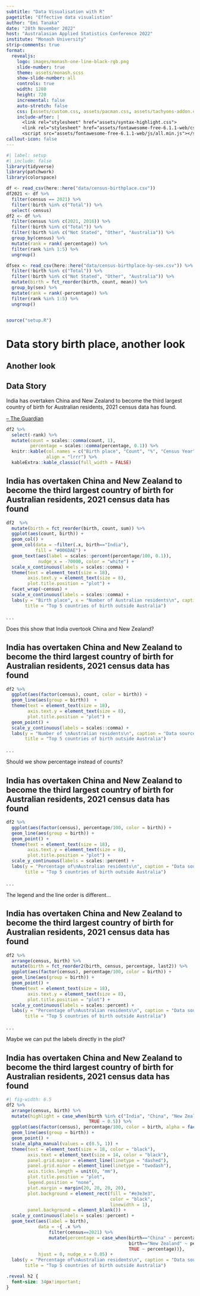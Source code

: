 ```yaml
---
subtitle: "Data Visualisation with R"
pagetitle: "Effective data visualistion"
author: "Emi Tanaka"
date: "28th November 2022"
host: "Australasian Applied Statistics Conference 2022"
institute: "Monash University"
strip-comments: true
format: 
  revealjs:
    logo: images/monash-one-line-black-rgb.png
    slide-number: true
    theme: assets/monash.scss
    show-slide-number: all
    controls: true
    width: 1280
    height: 720
    incremental: false
    auto-stretch: false
    css: [assets/custom.css, assets/pacman.css, assets/tachyons-addon.css]
    include-after: |
      <link rel="stylesheet" href="assets/syntax-highlight.css">
      <link rel="stylesheet" href="assets/fontawesome-free-6.1.1-web/css/all.min.css">
      <script src="assets/fontawesome-free-6.1.1-web/js/all.min.js"></script>
callout-icon: false
---
```





```r
#| label: setup
#| include: false
library(tidyverse)
library(patchwork)
library(colorspace)

df <- read_csv(here::here("data/census-birthplace.csv"))
df2021 <- df %>% 
  filter(census == 2021) %>% 
  filter(!birth %in% c("Total")) %>% 
  select(-census)
df2 <- df %>% 
  filter(census %in% c(2021, 2016)) %>% 
  filter(!birth %in% c("Total")) %>% 
  filter(!birth %in% c("Not Stated", "Other", "Australia")) %>% 
  group_by(census) %>% 
  mutate(rank = rank(-percentage)) %>% 
  filter(rank %in% 1:5) %>% 
  ungroup()

dfsex <- read_csv(here::here("data/census-birthplace-by-sex.csv")) %>% 
  filter(!birth %in% c("Total")) %>% 
  filter(!birth %in% c("Not Stated", "Other", "Australia")) %>% 
  mutate(birth = fct_reorder(birth, count, mean)) %>% 
  group_by(sex) %>% 
  mutate(rank = rank(-percentage)) %>% 
  filter(rank %in% 1:5) %>% 
  ungroup()


source("setup.R")
```


# Data story <i class="fas fa-book-open"></i> birth place, another look {background-color="#006DAE"}


## Another look {.scrollable}

::: callout-note

## Data Story 

India has overtaken China and New Zealand to become the third largest country of birth for Australian residents, 2021 census data has found.

[-- The Guardian](https://www.theguardian.com/australia-news/2022/jun/28/india-now-third-most-common-place-of-birth-of-australian-residents-census-results-show)

:::

```r
df2 %>% 
  select(-rank) %>% 
  mutate(count = scales::comma(count, 1),
         percentage = scales::comma(percentage, 0.1)) %>% 
  knitr::kable(col.names = c("Birth place", "Count", "%", "Census Year"),
               align = "lrrr") %>% 
  kableExtra::kable_classic(full_width = FALSE)
```

## India has overtaken China and New Zealand to become the third largest country of birth for Australian residents, 2021 census data has found

```r
df2  %>% 
  mutate(birth = fct_reorder(birth, count, sum)) %>% 
  ggplot(aes(count, birth)) +
  geom_col() + 
  geom_col(data = ~filter(.x, birth=="India"),
           fill = "#006DAE") + 
  geom_text(aes(label = scales::percent(percentage/100, 0.1)),
            nudge_x = -70000, color = "white") +
  scale_x_continuous(labels = scales::comma) +
  theme(text = element_text(size = 18),
        axis.text.y = element_text(size = 8),
        plot.title.position = "plot") +
  facet_wrap(~census) + 
  scale_x_continuous(labels = scales::comma) +
  labs(y = "Birth place", x = "Number of Australian residents\n", caption = "Data source: Australian Census 2016 and 2021",
       title = "Top 5 countries of birth outside Australia")
```


. . . 

Does this show that India overtook China and New Zealand?




## India has overtaken China and New Zealand to become the third largest country of birth for Australian residents, 2021 census data has found

```r
df2 %>% 
  ggplot(aes(factor(census), count, color = birth)) +
  geom_line(aes(group = birth))  +
  theme(text = element_text(size = 18),
        axis.text.y = element_text(size = 8),
        plot.title.position = "plot") + 
  geom_point() + 
  scale_y_continuous(labels = scales::comma) +
  labs(y = "Number of \nAustralian residents\n", caption = "Data source: Australian Census 2016 and 2021", x = "Census Year", color = "Birth place",
       title = "Top 5 countries of birth outside Australia")
```

. . . 

Should we show percentage instead of counts?


## India has overtaken China and New Zealand to become the third largest country of birth for Australian residents, 2021 census data has found

```r
df2 %>% 
  ggplot(aes(factor(census), percentage/100, color = birth)) +
  geom_line(aes(group = birth)) + 
  geom_point() + 
  theme(text = element_text(size = 18),
        axis.text.y = element_text(size = 8),
        plot.title.position = "plot") + 
  scale_y_continuous(labels = scales::percent) +
  labs(y = "Percentage of\nAustralian residents\n", caption = "Data source: Australian Census 2016 and 2021", x = "Census Year", color = "Birth place",
       title = "Top 5 countries of birth outside Australia")
```


. . . 

The legend and the line order is different...


## India has overtaken China and New Zealand to become the third largest country of birth for Australian residents, 2021 census data has found

```r
df2 %>% 
  arrange(census, birth) %>% 
  mutate(birth = fct_reorder2(birth, census, percentage, last2)) %>% 
  ggplot(aes(factor(census), percentage/100, color = birth)) +
  geom_line(aes(group = birth)) + 
  geom_point() + 
  theme(text = element_text(size = 18),
        axis.text.y = element_text(size = 8),
        plot.title.position = "plot") + 
  scale_y_continuous(labels = scales::percent) +
  labs(y = "Percentage of\nAustralian residents\n", caption = "Data source: Australian Census 2016 and 2021", x = "Census Year", color = "Birth place",
       title = "Top 5 countries of birth outside Australia")
```


. . . 

Maybe we can put the labels directly in the plot?

## India has overtaken China and New Zealand to become the third largest country of birth for Australian residents, 2021 census data has found {background-color="#D93F00"}

```r
#| fig-width: 6.5
df2 %>% 
  arrange(census, birth) %>% 
  mutate(highlight = case_when(birth %in% c("India", "China", "New Zealand") ~ 1,
                               TRUE ~ 0.5)) %>% 
  ggplot(aes(factor(census), percentage/100, color = birth, alpha = factor(highlight))) +
  geom_line(aes(group = birth)) + 
  geom_point() + 
  scale_alpha_manual(values = c(0.5, 1)) +
  theme(text = element_text(size = 18, color = "black"),
        axis.text = element_text(size = 14, color = "black"),
        panel.grid.major = element_line(linetype = "dashed"),
        panel.grid.minor = element_line(linetype = "twodash"),
        axis.ticks.length = unit(0, "mm"),
        plot.title.position = "plot",
        legend.position = "none",
        plot.margin = margin(20, 20, 20, 20),
        plot.background = element_rect(fill = "#e3e3e3",
                                       color = "black",
                                       linewidth = 1),
        panel.background = element_blank()) + 
  scale_y_continuous(labels = scales::percent) +
  geom_text(aes(label = birth), 
            data = ~{ .x %>% 
                filter(census==2021) %>% 
                mutate(percentage = case_when(birth=="China" ~ percentage + 0.05,
                                              birth=="New Zealand" ~ percentage - 0.05,
                                              TRUE ~ percentage))}, 
            hjust = 0, nudge_x = 0.05) +
  labs(y = "Percentage of\nAustralian residents\n", caption = "Data source: Australian Census 2016 and 2021", x = "Census Year", color = "Birth place",
       title = "Top 5 countries of birth outside Australia")
```

```css
.reveal h2 {
  font-size: 34px!important;
}
```
